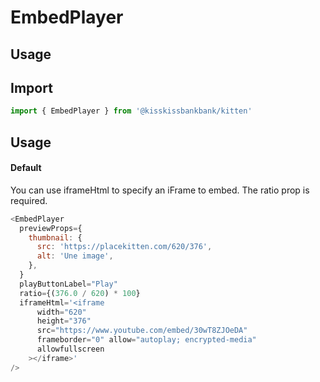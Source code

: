 
<Meta title="Molecules/EmbedPlayer" component={EmbedPlayer} />

# EmbedPlayer

## Usage

<Canvas>
  <Story name="Default" story={stories.Default} />
</Canvas>

## Import

```js
import { EmbedPlayer } from '@kisskissbankbank/kitten'
```

## Usage

#### Default

You can use iframeHtml to specify an iFrame to embed.
The ratio prop is required.

```js
<EmbedPlayer
  previewProps={
    thumbnail: {
      src: 'https://placekitten.com/620/376',
      alt: 'Une image',
    },
  }
  playButtonLabel="Play"
  ratio={(376.0 / 620) * 100}
  iframeHtml='<iframe
      width="620"
      height="376"
      src="https://www.youtube.com/embed/30wT8ZJOeDA"
      frameborder="0" allow="autoplay; encrypted-media"
      allowfullscreen
    ></iframe>'
/>
```
